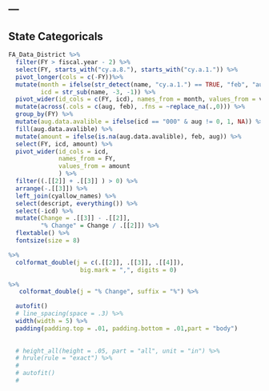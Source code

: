 ---
---


## State Categoricals 

```r

FA_Data_District %>%
  filter(FY > fiscal.year - 2) %>% 
  select(FY, starts_with("cy.a.8."), starts_with("cy.a.1.")) %>%
  pivot_longer(cols = c(-FY))%>% 
  mutate(month = ifelse(str_detect(name, "cy.a.1.") == TRUE, "feb", "aug"),
         icd = str_sub(name, -3, -1)) %>% 
  pivot_wider(id_cols = c(FY, icd), names_from = month, values_from = value) %>% 
  mutate(across(.cols = c(aug, feb), .fns = ~replace_na(.,0))) %>% 
  group_by(FY) %>% 
  mutate(aug.data.avalible = ifelse(icd == "000" & aug != 0, 1, NA)) %>% 
  fill(aug.data.avalible) %>% 
  mutate(amount = ifelse(is.na(aug.data.avalible), feb, aug)) %>% 
  select(FY, icd, amount) %>% 
  pivot_wider(id_cols = icd, 
              names_from = FY,
              values_from = amount 
              ) %>% 
  filter((.[[2]] + .[[3]] ) > 0) %>% 
  arrange(-.[[3]]) %>% 
  left_join(cyallow_names) %>%
  select(descript, everything()) %>% 
  select(-icd) %>% 
  mutate(Change = .[[3]] - .[[2]],
         "% Change" = Change / .[[2]]) %>% 
  flextable() %>% 
  fontsize(size = 8) 

%>% 
  colformat_double(j = c(.[[2]], .[[3]], .[[4]]), 
                    big.mark = ",", digits = 0)

%>%
   colformat_double(j = "% Change", suffix = "%") %>% 

  autofit()
  # line_spacing(space = .3) %>% 
  width(width = 5) %>% 
  padding(padding.top = .01, padding.bottom = .01,part = "body")
  
  
  # height_all(height = .05, part = "all", unit = "in") %>% 
  # hrule(rule = "exact") %>% 
  # 
  # autofit()
  # 


```

